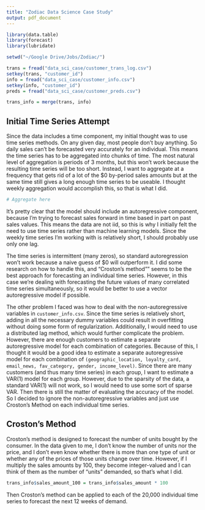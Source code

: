 ```yaml
---
title: "Zodiac Data Science Case Study"
output: pdf_document
---
```


```r
library(data.table)
library(forecast)
library(lubridate)

setwd("~/Google Drive/Jobs/Zodiac/")

trans = fread("data_sci_case/customer_trans_log.csv")
setkey(trans, "customer_id")
info = fread("data_sci_case/customer_info.csv")
setkey(info, "customer_id")
preds = fread("data_sci_case/customer_preds.csv")

trans_info = merge(trans, info)
```

## Initial Time Series Attempt

Since the data includes a time component, my initial thought was to use time series methods. On any given day, most people don't buy anything. So daily sales can't be forecasted very accurately for an individual. This means the time series has to be aggregated into chunks of time. The most natural level of aggregation is periods of 3 months, but this won't work because the resulting time series will be too short. Instead, I want to aggregate at a frequency that gets rid of a lot of the $0 by-period sales amounts but at the same time still gives a long enough time series to be useable. I thought weekly aggregation would accomplish this, so that is what I did.

```r
# Aggregate here
```


It's pretty clear that the model should include an autoregressive component, because I'm trying to forecast sales forward in time based in part on past sales values. This means the data are not iid, so this is why I initially felt the need to use time series rather than machine learning models. Since the weekly time series I'm working with is relatively short, I should probably use only one lag.

The time series is intermittent (many zeros), so standard autoregression won't work because a naive guess of $0 will outperform it. I did some research on how to handle this, and "Croston's method"" seems to be the best approach for forecasting an individual time series. However, in this case we're dealing with forecasting the future values of many correlated time series simultaneously, so it would be better to use a vector autoregressive model if possible.

The other problem I faced was how to deal with the non-autoregressive variables in `customer_info.csv`. Since the time series is relatively short, adding in all the necessary dummy variables could result in overfitting without doing some form of regularization. Additionally, I would need to use a distributed lag method, which would further complicate the problem. However, there are enough customers to estimate a separate autoregressive model for each combination of categories. Because of this, I thought it would be a good idea to estimate a separate autoregressive model for each combination of `(geographic_location, loyalty_card, email_news, fav_category, gender, income_level)`. Since there are many customers (and thus many time series) in each group, I want to estimate a VAR(1) model for each group. However, due to the sparsity of the data, a standard VAR(1) will not work, so I would need to use some sort of sparse VAR. Then there is still the matter of evaluating the accuracy of the model. So I decided to ignore the non-autoregressive variables and just use Croston's Method on each individual time series.

## Croston's Method

Croston's method is designed to forecast the number of units bought by the consumer. In the data given to me, I don't know the number of units nor the price, and I don't even know whether there is more than one type of unit or whether any of the prices of those units change over time. However, if I multiply the sales amounts by 100, they become integer-valued and I can think of them as the number of "units" demanded, so that's what I did.

```r
trans_info$sales_amount_100 = trans_info$sales_amount * 100
```

Then Croston's method can be applied to each of the 20,000 individual time series to forecast the next 12 weeks of demand.

